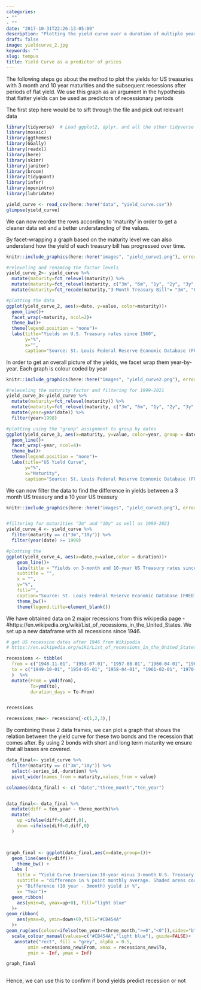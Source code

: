 ```yaml
---
categories:
- ""
- ""
date: "2017-10-31T22:26:13-05:00"
description: "Plotting the yield curve over a duration of multiple years as a price indicator"
draft: false
image: yieldcurve_2.jpg
keywords: ""
slug: tempus
title: Yield Curve as a predictor of prices
---
```


The following steps go about the method to plot the yields for US treasuries with 3 month and 10 year maturities and the subsequent recessions after periods of flat yield. We use this graph as an argument in the hypothesis that flatter yields can be used as predictors of recessionary periods

The first step here would be to sift through the file and pick out relevant data


```r
library(tidyverse)  # Load ggplot2, dplyr, and all the other tidyverse packages
library(mosaic)
library(ggthemes)
library(GGally)
library(readxl)
library(here)
library(skimr)
library(janitor)
library(broom)
library(tidyquant)
library(infer)
library(openintro)
library(lubridate)
```

```r

yield_curve <- read_csv(here::here("data", "yield_curve.csv"))
glimpse(yield_curve)
```
We can now reorder the rows according to 'maturity' in order to get a cleaner data set and a better understanding of the values.
 
By facet-wrapping a graph based on the maturity level we can also understand how the yield of each treasury bill has progressed over time.


```r
knitr::include_graphics(here::here("images", "yield_curve1.png"), error = FALSE)

#releveling and renaming the factor levels
yield_curve_2<- yield_curve %>% 
  mutate(maturity=fct_relevel(maturity)) %>% 
  mutate(maturity=fct_relevel(maturity, c("3m", "6m", "1y", "2y", "3y", "5y", "7y", "10y", "20y", "30y"))) %>% 
  mutate(maturity=fct_recode(maturity,"3-Month Treasury Bill"= "3m", "6-Month Treasury Bill" = "6m", "1-Year Treasury Rate"= "1y","2-Year Treasury Rate"= "2y", "3-Year Treasury Rate"="3y","5-Year Treasury Rate"= "5y","7-Year Treasury Rate"= "7y","10-Year Treasury Rate"= "10y", "20-Year Treasury Rate"="20y", "30-Year Treasury Rate"="30y" ))

#plotting the data
ggplot(yield_curve_2, aes(x=date, y=value, color=maturity))+
  geom_line()+
  facet_wrap(~maturity, ncol=2)+
  theme_bw()+
  theme(legend.position = "none")+
  labs(title="Yields on U.S. Treasury rates since 1960",
       y="%",
       x="",
       caption="Source: St. Louis Federal Reserve Economic Database (FRED)")


```
In order to get an overall picture of the yields, we facet wrap them year-by-year. Each graph is colour coded by year


```r
knitr::include_graphics(here::here("images", "yield_curve2.png"), error = FALSE)

#releveling the maturity factor and filtering for 1999-2021
yield_curve_3<-yield_curve %>% 
  mutate(maturity=fct_relevel(maturity)) %>% 
  mutate(maturity=fct_relevel(maturity, c("3m", "6m", "1y", "2y", "3y", "5y", "7y", "10y", "20y", "30y"))) %>% 
  mutate(year=year(date)) %>%  
  filter(year>1998)

#plotting using the "group" assignment to group by dates
ggplot(yield_curve_3, aes(x=maturity, y=value, color=year, group = date))+
  geom_line()+
  facet_wrap(~year, ncol=4)+
  theme_bw()+
  theme(legend.position = "none")+
  labs(title="US Yield Curve",
       y="%",
       x="Maturity",
       caption="Source: St. Louis Federal Reserve Economic Database (FRED)")


```
We can now filter the data to find the difference in yields between a 3 month US treasury and a 10 year US treasury

```r
knitr::include_graphics(here::here("images", "yield_curve3.png"), error = FALSE)


#filtering for maturities "3m" and "10y" as well as 1999-2021
yield_curve_4 <- yield_curve %>% 
  filter(maturity == c("3m","10y")) %>% 
  filter(year(date) >= 1999)

#plotting the 
ggplot(yield_curve_4, aes(x=date,y=value,color = duration))+
    geom_line()+
    labs(title = "Yields on 3-month and 10-year US Treasury rates since 1999",
    subtitle = "",
    x = "",
    y="%",
    fill="",
    caption="Source: St. Louis Federal Reserve Economic Database (FRED)")+
    theme_bw()+ 
    theme(legend.title=element_blank())

```

We have obtained data on 2 major recessions from this wikipedia page - #https://en.wikipedia.org/wiki/List_of_recessions_in_the_United_States. We set up a new dataframe with all recessions since 1946.

```r

# get US recession dates after 1946 from Wikipedia 
# https://en.wikipedia.org/wiki/List_of_recessions_in_the_United_States

recessions <- tibble(
  from = c("1948-11-01", "1953-07-01", "1957-08-01", "1960-04-01", "1969-12-01", "1973-11-01", "1980-01-01","1981-07-01", "1990-07-01", "2001-03-01", "2007-12-01","2020-02-01"),  
  to = c("1949-10-01", "1954-05-01", "1958-04-01", "1961-02-01", "1970-11-01", "1975-03-01", "1980-07-01", "1982-11-01", "1991-03-01", "2001-11-01", "2009-06-01", "2020-04-30") 
  )  %>% 
  mutate(From = ymd(from), 
         To=ymd(to),
         duration_days = To-From)


recessions

recessions_new<- recessions[-c(1,2,3),]


```

By combining these 2 data frames, we can plot a graph that shows the relation between the yield curve for these two bonds and the recession that comes after. By using 2 bonds with short and long term maturity we ensure that all bases are covered.


```r
data_final<- yield_curve %>% 
  filter(maturity == c("3m","10y")) %>% 
  select(-series_id,-duration) %>% 
  pivot_wider(names_from = maturity,values_from = value)

colnames(data_final) <- c( "date","three_month","ten_year")


data_final<- data_final %>% 
  mutate(diff = ten_year - three_month)%>% 
  mutate(
    up =ifelse(diff>0,diff,0),
    down =ifelse(diff<0,diff,0)
  )



graph_final <- ggplot(data_final,aes(x=date,group=1))+
  geom_line(aes(y=diff))+
    theme_bw() +
  labs (
    title = "Yield Curve Inversion:10-year minus 3-month U.S. Treasury rates",
    subtitle = "difference in % point monthly average. Shaded areas correspond to recessions",
    y= "Difference (10 year - 3month) yield in %",
    x= "Year")+
  geom_ribbon(
    aes(ymin=0, ymax=up+0), fill="light blue"
  )+
geom_ribbon(
    aes(ymax=0, ymin=down+0),fill="#CB454A"
  )+
geom_rug(aes(colour=ifelse(ten_year>=three_month,">=0","<0")),sides="b")+
  scale_colour_manual(values=c("#CB454A","light blue"), guide=FALSE)+
   annotate("rect", fill = "grey", alpha = 0.5, 
        xmin =recessions_new$From, xmax = recessions_new$To,
        ymin = -Inf, ymax = Inf)

graph_final
  
```
Hence, we can use this to confirm if bond yields predict recession or not
